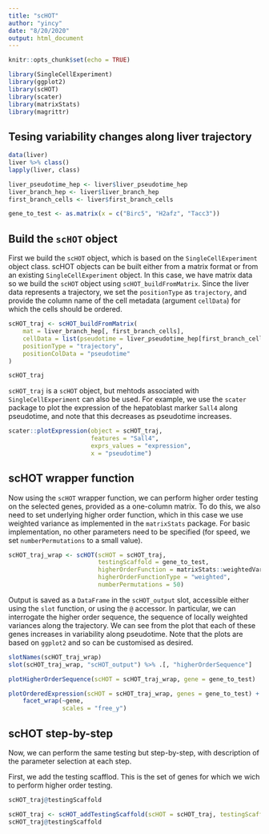 ```yaml
---
title: "scHOT"
author: "yincy"
date: "8/20/2020"
output: html_document
---
```


```r
knitr::opts_chunk$set(echo = TRUE)
```

```r
library(SingleCellExperiment)
library(ggplot2)
library(scHOT)
library(scater)
library(matrixStats)
library(magrittr)
```



## Tesing variability changes along liver trajectory  
```r
data(liver)
liver %>% class()
lapply(liver, class)
```

```r
liver_pseudotime_hep <- liver$liver_pseudotime_hep
liver_branch_hep <- liver$liver_branch_hep
first_branch_cells <- liver$first_branch_cells

gene_to_test <- as.matrix(x = c("Birc5", "H2afz", "Tacc3"))
```


## Build the `scHOT` object  
First we build the `scHOT` object, which is based on the `SingleCellExperiment` object class. scHOT objects can be built either from a matrix format or from an existing `SingleCellExperiment` object. In this case, we have matrix data so we build the `scHOT` object using `scHOT_buildFromMatrix`. Since the liver data represents a trajectory, we set the `positionType` as `trajectory`, and provide the column name of the cell metadata (argument `cellData`) for which the cells should be ordered.  

```r
scHOT_traj <- scHOT_buildFromMatrix(
    mat = liver_branch_hep[, first_branch_cells], 
    cellData = list(pseudotime = liver_pseudotime_hep[first_branch_cells]), 
    positionType = "trajectory", 
    positionColData = "pseudotime"
)

scHOT_traj
```

`scHOT_traj` is a `scHOT` object, but mehtods associated with `SingleCellExperiment` can also be used. For example, we use the `scater` package to plot the expression of the hepatoblast marker `Sall4` along pseudotime, and note that this decreases as pseudotime increases.  

```r
scater::plotExpression(object = scHOT_traj, 
                       features = "Sall4", 
                       exprs_values = "expression", 
                       x = "pseudotime")
```


## scHOT wrapper function  
Now using the `scHOT` wrapper function, we can perform higher order testing on the selected genes, provided as a one-column matrix. To do this, we also need to set underlying higher order function, which in this case we use weighted variance as implemented in the `matrixStats` package. For basic implementation, no other parameters need to be specified (for speed, we set `numberPermutations` to a small value).  

```r
scHOT_traj_wrap <- scHOT(scHOT = scHOT_traj, 
                         testingScaffold = gene_to_test, 
                         higherOrderFunction = matrixStats::weightedVar, 
                         higherOrderFunctionType = "weighted", 
                         numberPermutations = 50)
```

Output is saved as a `DataFrame` in the `scHOT_output` slot, accessible either using the `slot` function, or using the `@` accessor. In particular, we can interrogate the higher order sequence, the sequence of locally weighted variances along the trajectory. We can see from the plot that each of these genes increases in variability along pseudotime. Note that the plots are based on `ggplot2` and so can be customised as desired.  

```r
slotNames(scHOT_traj_wrap)
slot(scHOT_traj_wrap, "scHOT_output") %>% .[, "higherOrderSequence"]
```

```r
plotHigherOrderSequence(scHOT = scHOT_traj_wrap, gene = gene_to_test)
```

```r
plotOrderedExpression(scHOT = scHOT_traj_wrap, genes = gene_to_test) +
    facet_wrap(~gene, 
               scales = "free_y")
```


## scHOT step-by-step  
Now, we can perform the same testing but step-by-step, with description of the parameter selection at each step.  

First, we add the testing scafflod. This is the set of genes for which we wich to perform higher order testing.  

```r
scHOT_traj@testingScaffold

scHOT_traj <- scHOT_addTestingScaffold(scHOT = scHOT_traj, testingScaffold = gene_to_test)
scHOT_traj@testingScaffold
```



















